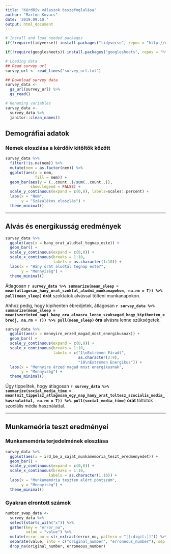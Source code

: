 ```yaml
---
title: "Kérdőív válaszok összefoglalása"
author: "Marton Kovacs"
date: '2019.09.10.'
output: html_document
---
```


```r
# Install and load needed packages
if(!require(tidyverse)) install.packages("tidyverse", repos = "http://cran.us.r-project.org")

if(!require(googlesheets)) install.packages("googlesheets", repos = "http://cran.us.r-project.org")
```

```r
# Loading data
## Read survey url
survey_url <- read_lines("survey_url.txt")

## Download survey data
survey_data <- 
  gs_url(survey_url) %>% 
  gs_read()
```

```r
# Renaming variables
survey_data <- 
  survey_data %>% 
  janitor::clean_names()
```

## Demográfiai adatok
### Nemek eloszlása a kérdőív kitöltők között

```r
survey_data %>% 
  filter(!is.na(nem)) %>% 
  mutate(nem = as.factor(nem)) %>% 
  ggplot(aes(x = nem,
             fill = nem)) +
  geom_bar(aes(y = (..count..)/sum(..count..)),
           show.legend = FALSE) +
  scale_y_continuous(expand = c(0,0), labels=scales::percent) +
  labs(x = "Nem",
       y = "Százalékos eloszlás") +
  theme_minimal()
```

***

## Alvás és energikusság eredmények

```r
survey_data %>% 
  ggplot(aes(x = hany_orat_aludtal_tegnap_este)) +
  geom_bar() +
  scale_y_continuous(expand = c(0,0)) +
  scale_x_continuous(breaks = 1:10,
                     labels = as.character(1:10)) +
  labs(x = "Hány órát aludtál tegnap este?",
       y = "Mennyiség") +
  theme_minimal()
```

Átlagosan **`r survey_data %>% summarize(mean_sleep = mean(atlagosan_hany_orat_szoktal_aludni_munkanapokon, na.rm = T)) %>% pull(mean_sleep)` órát** szoktatok alvással tölteni munkanapokon.

Ahhoz pedig, hogy kipihenten ébredjetek, átlagosan **`r survey_data %>% summarize(mean_sleep = mean(szerinted_napi_hany_ora_alvasra_lenne_szukseged_hogy_kipihenten_ebredj, na.rm = T)) %>% pull(mean_sleep)` óra** alvásra lenne szükségetek.

```r
survey_data %>% 
  ggplot(aes(x = mennyire_erzed_magad_most_energikusnak)) +
  geom_bar() +
  scale_y_continuous(expand = c(0,0)) +
  scale_x_continuous(breaks = 1:10,
                     labels = c("1\nExtrémen Fáradt",
                                as.character(2:9),
                                "10\nExtrémen Energikus")) +
  labs(x = "Mennyire érzed magad most energikusnak",
       y = "Mennyiség") +
  theme_minimal()
```

Úgy tippelitek, hogy átlagosan **`r survey_data %>% summarize(social_media_time = mean(mit_tippelsz_atlagosan_egy_nap_hany_orat_toltesz_szocialis_media_hasznalattal, na.rm = T)) %>% pull(social_media_time)` órát** töltötök szociális média használattal.

***

## Munkameória teszt eredményei
### Munkamemória terjedelmének eloszlása

```r
survey_data %>%
  ggplot(aes(x = ird_be_a_sajat_munkamemoria_teszt_eredmenyedet)) +
  geom_bar() +
  scale_y_continuous(expand = c(0,0)) +
  scale_x_continuous(breaks = 1:10,
                   labels = as.character(1:10)) +
  labs(x = "Munkamemória teszten elért pontszám",
       y = "Mennyiség") +
  theme_minimal()
```

### Gyakran elrontott számok

```r
number_swap_data <-
  survey_data %>% 
  select(starts_with("x")) %>% 
  gather(key = "error_no",
         value = "value") %>% 
  mutate(error_no = str_extract(error_no, pattern = "[[:digit:]]")) %>% 
  separate(value, into = c("original_number", "erroneous_number"), sep = "-") %>% 
  drop_na(original_number, erroneous_number)
```

```r

```